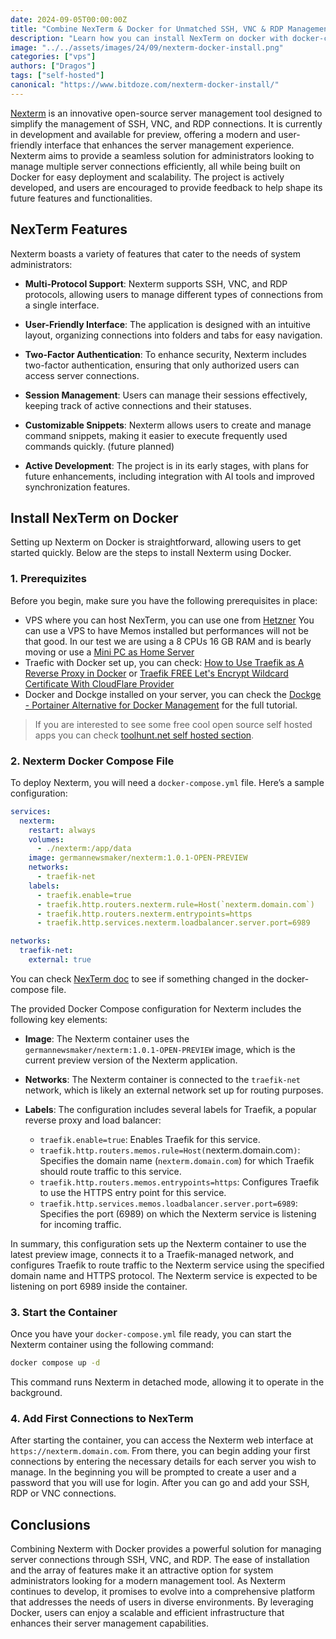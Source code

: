 ```yaml
---
date: 2024-09-05T00:00:00Z
title: "Combine NexTerm & Docker for Unmatched SSH, VNC & RDP Management"
description: "Learn how you can install NexTerm on docker with docker-compose and manage easier your SSH, RDP or VNC connections."
image: "../../assets/images/24/09/nexterm-docker-install.png"
categories: ["vps"]
authors: ["Dragos"]
tags: ["self-hosted"]
canonical: "https://www.bitdoze.com/nexterm-docker-install/"
---
```




[Nexterm](https://nexterm.dev/) is an innovative open-source server management tool designed to simplify the management of SSH, VNC, and RDP connections. It is currently in development and available for preview, offering a modern and user-friendly interface that enhances the server management experience. Nexterm aims to provide a seamless solution for administrators looking to manage multiple server connections efficiently, all while being built on Docker for easy deployment and scalability. The project is actively developed, and users are encouraged to provide feedback to help shape its future features and functionalities.

## NexTerm  Features

Nexterm boasts a variety of features that cater to the needs of system administrators:

- **Multi-Protocol Support**: Nexterm supports SSH, VNC, and RDP protocols, allowing users to manage different types of connections from a single interface.

- **User-Friendly Interface**: The application is designed with an intuitive layout, organizing connections into folders and tabs for easy navigation.

- **Two-Factor Authentication**: To enhance security, Nexterm includes two-factor authentication, ensuring that only authorized users can access server connections.

- **Session Management**: Users can manage their sessions effectively, keeping track of active connections and their statuses.

- **Customizable Snippets**: Nexterm allows users to create and manage command snippets, making it easier to execute frequently used commands quickly. (future planned)

- **Active Development**: The project is in its early stages, with plans for future enhancements, including integration with AI tools and improved synchronization features.

## Install NexTerm on Docker

<YouTubeEmbed
  url="https://www.youtube.com/embed/O4NmTxLXfrE"
  label="Nexterm install docker"
/>

Setting up Nexterm on Docker is straightforward, allowing users to get started quickly. Below are the steps to install Nexterm using Docker.

### 1. Prerequizites

Before you begin, make sure you have the following prerequisites in place:

- VPS where you can host NexTerm, you can use one from [Hetzner](https://go.bitdoze.com/hetzner) You can use a VPS to have Memos installed but performances will not be that good. In our test we are using a 8 CPUs 16 GB RAM and is bearly moving or use a [Mini PC as Home Server](https://www.bitdoze.com/best-mini-pc-home-server/)
- Traefic with Docker set up, you can check: [How to Use Traefik as A Reverse Proxy in Docker](https://www.bitdoze.com/traefik-proxy-docker/) or [Traefik FREE Let's Encrypt Wildcard Certificate With CloudFlare Provider](https://www.bitdoze.com/traefik-wildcard-certificate/)
- Docker and Dockge installed on your server, you can check the [Dockge - Portainer Alternative for Docker Management](https://www.bitdoze.com/dockge-install/) for the full tutorial.



> If you are interested to see some free cool open source self hosted apps you can check [toolhunt.net self hosted section](https://toolhunt.net/sh/).


### 2. Nexterm Docker Compose File

To deploy Nexterm, you will need a `docker-compose.yml` file. Here’s a sample configuration:

```yaml
services:
  nexterm:
    restart: always
    volumes:
      - ./nexterm:/app/data
    image: germannewsmaker/nexterm:1.0.1-OPEN-PREVIEW
    networks:
      - traefik-net
    labels:
      - traefik.enable=true
      - traefik.http.routers.nexterm.rule=Host(`nexterm.domain.com`)
      - traefik.http.routers.nexterm.entrypoints=https
      - traefik.http.services.nexterm.loadbalancer.server.port=6989

networks:
  traefik-net:
    external: true
```

You can check [NexTerm doc](https://docs.nexterm.dev/preview) to see if something changed in the docker-compose file.

The provided Docker Compose configuration for Nexterm includes the following key elements:

- **Image**: The Nexterm container uses the `germannewsmaker/nexterm:1.0.1-OPEN-PREVIEW` image, which is the current preview version of the Nexterm application.

- **Networks**: The Nexterm container is connected to the `traefik-net` network, which is likely an external network set up for routing purposes.

- **Labels**: The configuration includes several labels for Traefik, a popular reverse proxy and load balancer:
  - `traefik.enable=true`: Enables Traefik for this service.
  - `traefik.http.routers.memos.rule=Host(`nexterm.domain.com`)`: Specifies the domain name (`nexterm.domain.com`) for which Traefik should route traffic to this service.
  - `traefik.http.routers.memos.entrypoints=https`: Configures Traefik to use the HTTPS entry point for this service.
  - `traefik.http.services.memos.loadbalancer.server.port=6989`: Specifies the port (6989) on which the Nexterm service is listening for incoming traffic.

In summary, this configuration sets up the Nexterm container to use the latest preview image, connects it to a Traefik-managed network, and configures Traefik to route traffic to the Nexterm service using the specified domain name and HTTPS protocol. The Nexterm service is expected to be listening on port 6989 inside the container.

### 3. Start the Container

Once you have your `docker-compose.yml` file ready, you can start the Nexterm container using the following command:

```sh
docker compose up -d
```

This command runs Nexterm in detached mode, allowing it to operate in the background.

### 4. Add First Connections to NexTerm

After starting the container, you can access the Nexterm web interface at `https://nexterm.domain.com`. From there, you can begin adding your first connections by entering the necessary details for each server you wish to manage.
In the beginning you will be prompted to create a user and a password that you will use for login. After you can go and add your SSH, RDP or VNC connections.

<Picture src={imag1} alt="NexTerm UI" />
<Picture src={imag2} alt="NexTerm Add server" />

## Conclusions

Combining Nexterm with Docker provides a powerful solution for managing server connections through SSH, VNC, and RDP. The ease of installation and the array of features make it an attractive option for system administrators looking for a modern management tool. As Nexterm continues to develop, it promises to evolve into a comprehensive platform that addresses the needs of users in diverse environments. By leveraging Docker, users can enjoy a scalable and efficient infrastructure that enhances their server management capabilities.
